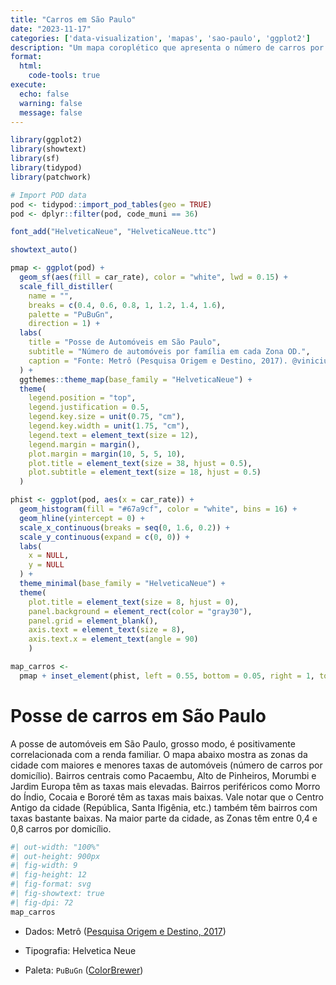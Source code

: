 ```yaml
---
title: "Carros em São Paulo"
date: "2023-11-17"
categories: ['data-visualization', 'mapas', 'sao-paulo', 'ggplot2']
description: "Um mapa coroplético que apresenta o número de carros por domicílios em São Paulo. Enquanto o Centro Antigo tem algumas das taxas mais baixas, bairros centrais como Pacembu e Jardim Europa tem as taxas mais elevadas."
format:
  html:
    code-tools: true
execute: 
  echo: false
  warning: false
  message: false
---
```


```r
library(ggplot2)
library(showtext)
library(sf)
library(tidypod)
library(patchwork)

# Import POD data
pod <- tidypod::import_pod_tables(geo = TRUE)
pod <- dplyr::filter(pod, code_muni == 36)

font_add("HelveticaNeue", "HelveticaNeue.ttc")

showtext_auto()
```

```r
pmap <- ggplot(pod) +
  geom_sf(aes(fill = car_rate), color = "white", lwd = 0.15) +
  scale_fill_distiller(
    name = "",
    breaks = c(0.4, 0.6, 0.8, 1, 1.2, 1.4, 1.6),
    palette = "PuBuGn",
    direction = 1) +
  labs(
    title = "Posse de Automóveis em São Paulo",
    subtitle = "Número de automóveis por família em cada Zona OD.",
    caption = "Fonte: Metrô (Pesquisa Origem e Destino, 2017). @viniciusoike."
  ) +
  ggthemes::theme_map(base_family = "HelveticaNeue") +
  theme(
    legend.position = "top",
    legend.justification = 0.5,
    legend.key.size = unit(0.75, "cm"),
    legend.key.width = unit(1.75, "cm"),
    legend.text = element_text(size = 12),
    legend.margin = margin(),
    plot.margin = margin(10, 5, 5, 10),
    plot.title = element_text(size = 38, hjust = 0.5),
    plot.subtitle = element_text(size = 18, hjust = 0.5)
  )

phist <- ggplot(pod, aes(x = car_rate)) +
  geom_histogram(fill = "#67a9cf", color = "white", bins = 16) +
  geom_hline(yintercept = 0) +
  scale_x_continuous(breaks = seq(0, 1.6, 0.2)) +
  scale_y_continuous(expand = c(0, 0)) +
  labs(
    x = NULL,
    y = NULL
  ) +
  theme_minimal(base_family = "HelveticaNeue") +
  theme(
    plot.title = element_text(size = 8, hjust = 0),
    panel.background = element_rect(color = "gray30"),
    panel.grid = element_blank(),
    axis.text = element_text(size = 8),
    axis.text.x = element_text(angle = 90)
    )

map_carros <- 
  pmap + inset_element(phist, left = 0.55, bottom = 0.05, right = 1, top = 0.4)

```

# Posse de carros em São Paulo

A posse de automóveis em São Paulo, grosso modo, é positivamente correlacionada com a renda familiar. O mapa abaixo mostra as zonas da cidade com maiores e menores taxas de automóveis (número de carros por domicílio). Bairros centrais como Pacaembu, Alto de Pinheiros, Morumbi e Jardim Europa têm as taxas mais elevadas. Bairros periféricos como Morro do Índio, Cocaia e Bororé têm as taxas mais baixas. Vale notar que o Centro Antigo da cidade (República, Santa Ifigênia, etc.) também têm bairros com taxas bastante baixas. Na maior parte da cidade, as Zonas têm entre 0,4 e 0,8 carros por domicílio.

```r
#| out-width: "100%"
#| out-height: 900px
#| fig-width: 9
#| fig-height: 12
#| fig-format: svg
#| fig-showtext: true
#| fig-dpi: 72
map_carros
```

-   Dados: Metrô ([Pesquisa Origem e Destino, 2017](https://transparencia.metrosp.com.br/dataset/pesquisa-origem-e-destino))

-   Tipografia: Helvetica Neue

-   Paleta: `PuBuGn` ([ColorBrewer](https://colorbrewer2.org/#type=sequential&scheme=PuBuGn&n=9))
